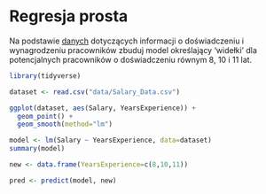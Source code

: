 # Regresja prosta

Na podstawie [danych](/data/Salary_Data.csv) dotyczących informacji o doświadczeniu i wynagrodzeniu pracowników zbuduj model określający 'widełki' dla potencjalnych pracowników o doświadczeniu równym 8, 10 i 11 lat.

```r
library(tidyverse)

dataset <- read.csv("data/Salary_Data.csv")

ggplot(dataset, aes(Salary, YearsExperience)) + 
  geom_point() + 
  geom_smooth(method="lm")

model <- lm(Salary ~ YearsExperience, data=dataset)
summary(model)

new <- data.frame(YearsExperience=c(8,10,11))

pred <- predict(model, new)
```

